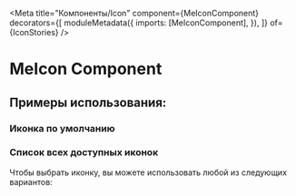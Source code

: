 
<Meta
  title="Компоненты/Icon"
  component={MeIconComponent}
  decorators={[
    moduleMetadata({
      imports: [MeIconComponent],
    }),
    ]}
  of={IconStories}
/>

# MeIcon Component

## Примеры использования:

### Иконка по умолчанию

<Story name="Default" of={IconStories.Default} />

<Controls of={IconStories.Default} />

<Source of={IconStories.Default} dark />

### Список всех доступных иконок

Чтобы выбрать иконку, вы можете использовать любой из следующих вариантов:

<Source of={IconStories.AllIcons} dark />
